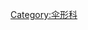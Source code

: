 {{noteTA
|1= zh-tw:三葉山芹菜;zh-cn:薄叶变豆菜;
|2= zh-tw:木蘭植物門;zh-cn:被子植物门;
|3= zh-tw:木蘭綱;zh-cn:双子叶植物纲;
|4= zh-tw:山芹菜屬;zh-cn:变豆菜属;
}}
{{catmore}}
{{commonscat|Sanicula}}
{{wikispecies|Sanicula}}
[[Category:伞形科|Category:伞形科]]